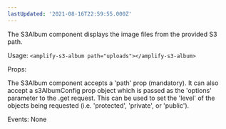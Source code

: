 ```yaml
---
lastUpdated: '2021-08-16T22:59:55.000Z'
---
```

The S3Album component displays the image files from the provided S3 path.

Usage: ```<amplify-s3-album path="uploads"></amplify-s3-album>```

Props:

The S3Album component accepts a 'path' prop (mandatory). It can also accept a s3AlbumConfig prop object which is passed as the 'options' parameter to the .get request.  This can be used to set the 'level' of the objects being requested (i.e. 'protected', 'private', or 'public').

Events: None
